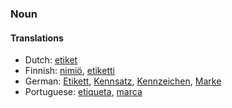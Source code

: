 ===Noun===

====Translations====
*Dutch: [[etiket]]
*Finnish: [[nimiö]], [[etiketti]]
*German: [[Etikett]], [[Kennsatz]], [[Kennzeichen]], [[Marke]]
*Portuguese: [[etiqueta]], [[marca]]